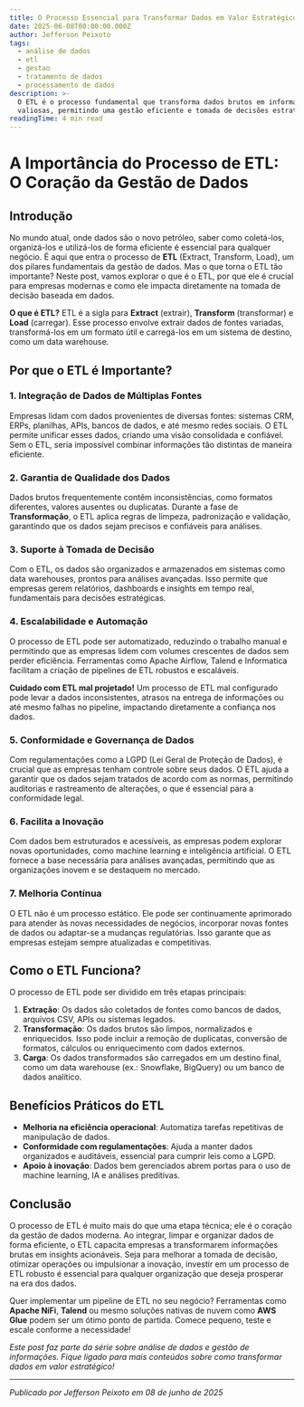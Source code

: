 ```yaml
---
title: O Processo Essencial para Transformar Dados em Valor Estratégico
date: 2025-06-08T00:00:00.000Z
author: Jefferson Peixoto
tags:
  - análise de dados
  - etl
  - gestao
  - tratamento de dados
  - processamento de dados
description: >-
  O ETL é o processo fundamental que transforma dados brutos em informações
  valiosas, permitindo uma gestão eficiente e tomada de decisões estratégicas.
readingTime: 4 min read
---
```



# A Importância do Processo de ETL: O Coração da Gestão de Dados

## Introdução

No mundo atual, onde dados são o novo petróleo, saber como coletá-los, organizá-los e utilizá-los de forma eficiente é essencial para qualquer negócio. É aqui que entra o processo de **ETL** (Extract, Transform, Load), um dos pilares fundamentais da gestão de dados. Mas o que torna o ETL tão importante? Neste post, vamos explorar o que é o ETL, por que ele é crucial para empresas modernas e como ele impacta diretamente na tomada de decisão baseada em dados.


**O que é ETL?** ETL é a sigla para **Extract** (extrair), **Transform** (transformar) e **Load** (carregar). Esse processo envolve extrair dados de fontes variadas, transformá-los em um formato útil e carregá-los em um sistema de destino, como um data warehouse.


## Por que o ETL é Importante?

### 1. **Integração de Dados de Múltiplas Fontes**
Empresas lidam com dados provenientes de diversas fontes: sistemas CRM, ERPs, planilhas, APIs, bancos de dados, e até mesmo redes sociais. O ETL permite unificar esses dados, criando uma visão consolidada e confiável. Sem o ETL, seria impossível combinar informações tão distintas de maneira eficiente.

### 2. **Garantia de Qualidade dos Dados**
Dados brutos frequentemente contêm inconsistências, como formatos diferentes, valores ausentes ou duplicatas. Durante a fase de **Transformação**, o ETL aplica regras de limpeza, padronização e validação, garantindo que os dados sejam precisos e confiáveis para análises.

### 3. **Suporte à Tomada de Decisão**
Com o ETL, os dados são organizados e armazenados em sistemas como data warehouses, prontos para análises avançadas. Isso permite que empresas gerem relatórios, dashboards e insights em tempo real, fundamentais para decisões estratégicas.

### 4. **Escalabilidade e Automação**
O processo de ETL pode ser automatizado, reduzindo o trabalho manual e permitindo que as empresas lidem com volumes crescentes de dados sem perder eficiência. Ferramentas como Apache Airflow, Talend e Informatica facilitam a criação de pipelines de ETL robustos e escaláveis.


**Cuidado com ETL mal projetado!** Um processo de ETL mal configurado pode levar a dados inconsistentes, atrasos na entrega de informações ou até mesmo falhas no pipeline, impactando diretamente a confiança nos dados.

### 5. **Conformidade e Governança de Dados**
Com regulamentações como a LGPD (Lei Geral de Proteção de Dados), é crucial que as empresas tenham controle sobre seus dados. O ETL ajuda a garantir que os dados sejam tratados de acordo com as normas, permitindo auditorias e rastreamento de alterações, o que é essencial para a conformidade legal.


### 6. **Facilita a Inovação**
Com dados bem estruturados e acessíveis, as empresas podem explorar novas oportunidades, como machine learning e inteligência artificial. O ETL fornece a base necessária para análises avançadas, permitindo que as organizações inovem e se destaquem no mercado.


### 7. **Melhoria Contínua**
O ETL não é um processo estático. Ele pode ser continuamente aprimorado para atender às novas necessidades de negócios, incorporar novas fontes de dados ou adaptar-se a mudanças regulatórias. Isso garante que as empresas estejam sempre atualizadas e competitivas.

## Como o ETL Funciona?

O processo de ETL pode ser dividido em três etapas principais:

1. **Extração**: Os dados são coletados de fontes como bancos de dados, arquivos CSV, APIs ou sistemas legados.
2. **Transformação**: Os dados brutos são limpos, normalizados e enriquecidos. Isso pode incluir a remoção de duplicatas, conversão de formatos, cálculos ou enriquecimento com dados externos.
3. **Carga**: Os dados transformados são carregados em um destino final, como um data warehouse (ex.: Snowflake, BigQuery) ou um banco de dados analítico.

## Benefícios Práticos do ETL

- **Melhoria na eficiência operacional**: Automatiza tarefas repetitivas de manipulação de dados.
- **Conformidade com regulamentações**: Ajuda a manter dados organizados e auditáveis, essencial para cumprir leis como a LGPD.
- **Apoio à inovação**: Dados bem gerenciados abrem portas para o uso de machine learning, IA e análises preditivas.

## Conclusão

O processo de ETL é muito mais do que uma etapa técnica; ele é o coração da gestão de dados moderna. Ao integrar, limpar e organizar dados de forma eficiente, o ETL capacita empresas a transformarem informações brutas em insights acionáveis. Seja para melhorar a tomada de decisão, otimizar operações ou impulsionar a inovação, investir em um processo de ETL robusto é essencial para qualquer organização que deseja prosperar na era dos dados.

Quer implementar um pipeline de ETL no seu negócio? Ferramentas como **Apache NiFi**, **Talend** ou mesmo soluções nativas de nuvem como **AWS Glue** podem ser um ótimo ponto de partida. Comece pequeno, teste e escale conforme a necessidade!


*Este post faz parte da série sobre análise de dados e gestão de informações. Fique ligado para mais conteúdos sobre como transformar dados em valor estratégico!*

---
*Publicado por Jefferson Peixoto em 08 de junho de 2025*
